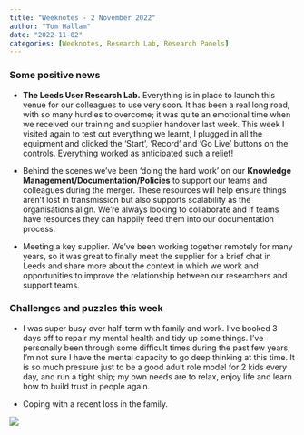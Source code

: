 ```yaml
---
title: "Weeknotes - 2 November 2022"
author: "Tom Hallam"
date: "2022-11-02"
categories: [Weeknotes, Research Lab, Research Panels]
---
```


<h3>Some positive news</h3>

* <b>The Leeds User Research Lab.</b> Everything is in place to launch this venue for our colleagues to use very soon. 
It has been a real long road, with so many hurdles to overcome; it was quite an emotional time when we received our training and supplier handover last week. This week I visited again to test out everything we learnt, I plugged in all the equipment and clicked the 'Start', 'Record' and 'Go Live' buttons on the controls. Everything worked as anticipated such a relief!

* Behind the scenes we've been 'doing the hard work' on our <b>Knowledge Management/Documentation/Policies</b> to support our teams and colleagues during the merger. These resources will help ensure things aren't lost in transmission but also supports scalability as the organisations align. We're always looking to collaborate and if teams have resources they can happily feed them into our documentation process.

* Meeting a key supplier. We've been working together remotely for many years, so it was great to finally meet the supplier for a brief chat in Leeds and share more about the context in which we work and opportunities to improve the relationship between our researchers and support teams.

<h3>Challenges and puzzles this week</h3>

* I was super busy over half-term with family and work. I've booked 3 days off to repair my mental health and tidy up some things. I've personally been through some difficult times during the past few years; I'm not sure I have the mental capacity to go deep thinking at this time. It is so much pressure just to be a good adult role model for 2 kids every day, and run a tight ship; my own needs are to relax, enjoy life and learn how to build trust in people again.

* Coping with a recent loss in the family.


![](nils-nedel-ONpGBpns3cs-unsplash.jpg)

<script src="https://giscus.app/client.js"
        data-repo="thomashallam/thomashallam.github.io"
        data-repo-id="R_kgDOIW_M2g"
        data-category="General"
        data-category-id="DIC_kwDOIW_M2s4CSpZr"
        data-mapping="url"
        data-strict="0"
        data-reactions-enabled="1"
        data-emit-metadata="0"
        data-input-position="bottom"
        data-theme="dark_protanopia"
        data-lang="en"
        data-loading="lazy"
        crossorigin="anonymous"
        async>
</script>